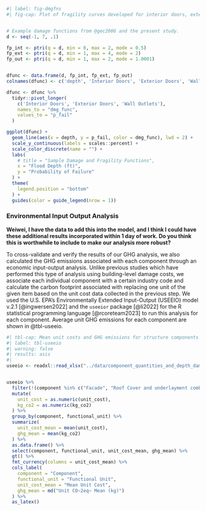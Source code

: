 


<!-- ~~To mitigate the risk posed by future floods under climate change, it is necessary to comprehensively account for all sources of GHG emissions as well as to develop effective and sustainable FRM solutions. In the existing literature, there is a lack of research investigating the extent to which floods and their effects may contribute to greenhouse gas emissions or the extent to which FRM projects may reduce the GHG emissions caused by flood events. There is also a lack of research incorporating uncertainty into flood risk assessment methodologies.~~  -->

<!-- ~~The results of this work will help planners better assess the environmental impacts of future flood events and the potential benefits of future FRM projects. Incorporating these impacts into cost-benefit analyses may justify additional investment into flood mitigation efforts and may also promote the development of more sustainable FRM practices.~~ -->

```r
#| label: fig-dmgfns
#| fig-cap: Plot of fragility curves developed for interior doors, exterior doors, and wall outlets. 


# Example damage functions from @gec2006 and the present study.
d <- seq(-1, 7, .1)

fp_int <- ptri(q = d, min = 0, max = 2, mode = 0.5)
fp_ext <- ptri(q = d, min = 1, max = 4, mode = 2)
fp_out <- ptri(q = d, min = 1, max = 2, mode = 1.0001)


dfunc <- data.frame(d, fp_int, fp_ext, fp_out)
colnames(dfunc) <- c('depth', 'Interior Doors', 'Exterior Doors', 'Wall Outlets')

dfunc <- dfunc %>% 
  tidyr::pivot_longer(
    c('Interior Doors', 'Exterior Doors', 'Wall Outlets'),
    names_to = "dmg_func",
    values_to = "p_fail"
  )

ggplot(dfunc) +
  geom_line(aes(x = depth, y = p_fail, color = dmg_func), lwd = 2) +
  scale_y_continuous(labels = scales::percent) +
  scale_color_discrete(name = "") +
  labs(
    # title = "Sample Damage and Fragility Functions",
    x = "Flood Depth (ft)",
    y = "Probability of Failure"
  ) +
  theme(
    legend.position = "bottom"
  ) + 
  guides(color = guide_legend(nrow = 1))
```



<!-- 
Idea to add uncertainty to drywall calculation:
- add additional height to flood depth during damage calculation to account for moisture wicking
- GEC assume water can wick up to 2 feet above the flood depth
- damage depth = flood depth + (rng.triang(min = 0, max = 2, mode = 1))
 -->



### Environmental Input Output Analysis {#sec-useeio}

**Weiwei, I have the data to add this into the model, and I think I could have these additional results incorporated within 1 day of work. Do you think this is worthwhile to include to make our analysis more robust?**

To cross-validate and verify the results of our GHG analysis, we also calculated the GHG emissions associated with each component through an economic input-output analysis. Unlike previous studies which have performed this type of analysis using building-level damage costs, we associate each individual component with a certain industry code and calculate the carbon footprint associated with replacing one unit of the given item based on the unit cost data collected in the previous step. We used the U.S. EPA's Environmentally Extended Input-Output (USEEIO) model v.2.1 [@ingwersen2022] and the `useeior` package [@li2022] for the R statistical programming language [@rcoreteam2023] to run this analysis for each component. Average unit GHG emissions for each component are shown in @tbl-useeio.

```r
#| tbl-cap: Mean unit costs and GHG emissions for structure components from USEEIO analysis
#| label: tbl-useeio
#| warning: false
#| results: asis
#| 
useeio <- readxl::read_xlsx("../data/component_quantities_and_depth_damage.xlsx", sheet = "useeio_results")


useeio %>%
  filter(!(component %in% c("Facade", "Roof Cover and underlayment combined")))   %>%
  mutate(
    unit_cost = as.numeric(unit_cost),
    kg_co2 = as.numeric(kg_co2)
  ) %>%
  group_by(component, functional_unit) %>%
  summarize(
    unit_cost_mean = mean(unit_cost),
    ghg_mean = mean(kg_co2)
  ) %>%
  as.data.frame() %>%
  select(component, functional_unit, unit_cost_mean, ghg_mean) %>%
  gt() %>%
  fmt_currency(columns = unit_cost_mean) %>%
  cols_label(
    component = "Component",
    functional_unit = "Functional Unit",
    unit_cost_mean = "Mean Unit Cost",
    ghg_mean = md("Unit CO~2eq~ Mean (kg)")
  ) %>%
  as_latex()
```